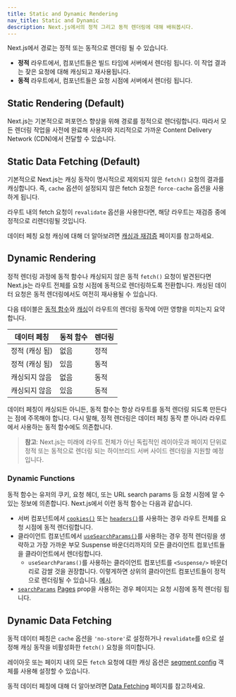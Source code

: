 ```yaml
---
title: Static and Dynamic Rendering
nav_title: Static and Dynamic
description: Next.js에서의 정적 그리고 동적 렌더링에 대해 배워봅시다.
---
```


Next.js에서 경로는 정적 또는 동적으로 렌더링 될 수 있습니다.

- **정적** 라우트에서, 컴포넌트들은 빌드 타임에 서버에서 렌더링 됩니다. 이 작업 결과는 잦은 요청에 대해 캐싱되고 재사용됩니다.
- **동적** 라우트에서, 컴포넌트들은 요청 시점에 서버에서 렌더링 됩니다.

## Static Rendering (Default)

Next.js는 기본적으로 퍼포먼스 향상을 위해 경로를 정적으로 렌더링합니다. 따라서 모든 렌더링 작업을 사전에 완료해 사용자와 지리적으로 가까운 Content Delivery Network (CDN)에서 전달할 수 있습니다.

## Static Data Fetching (Default)

기본적으로 Next.js는 캐싱 동작이 명시적으로 제외되지 않은 `fetch()` 요청의 결과를 캐싱합니다. 즉, `cache` 옵션이 설정되지 않은 fetch 요청은 `force-cache` 옵션을 사용하게 됩니다.

라우트 내의 fetch 요청이 `revalidate` 옵션을 사용한다면, 해당 라우트는 재검증 중에 정적으로 리렌더링될 것입니다.

데이터 페칭 요청 캐싱에 대해 더 알아보려면 [캐싱과 재검증](/docs/app/building-your-application/data-fetching/caching) 페이지를 참고하세요.

## Dynamic Rendering

정적 렌더링 과정에 동적 함수나 캐싱되지 않은 동적 `fetch()` 요청이 발견된다면 Next.js는 라우트 전체를 요청 시점에 동적으로 렌더링하도록 전환합니다. 캐싱된 데이터 요청은 동적 렌더링에서도 여전히 재사용될 수 있습니다.

다음 테이블은 [동적 함수](#dynamic-functions)와 [캐싱](#static-data-fetching-default)이 라우트의 렌더링 동작에 어떤 영향을 미치는지 요약합니다.

| 데이터 페칭    | 동적 함수 | 렌더링 |
| -------------- | --------- | ------ |
| 정적 (캐싱 됨) | 없음      | 정적   |
| 정적 (캐싱 됨) | 있음      | 동적   |
| 캐싱되지 않음  | 없음      | 동적   |
| 캐싱되지 않음  | 있음      | 동적   |

데이터 페칭이 캐싱되든 아니든, 동적 함수는 항상 라우트를 동적 렌더링 되도록 만든다는 점에 주목해야 합니다. 다시 말해, 정적 렌더링은 데이터 페칭 동작 뿐 아니라 라우트에서 사용하는 동적 함수에도 의존합니다.

> **참고**: Next.js는 미래에 라우트 전체가 아닌 독립적인 레이아웃과 페이지 단위로 정적 또는 동적으로 렌더링 되는 하이브리드 서버 사이드 렌더링을 지원할 예정입니다.

### Dynamic Functions

동적 함수는 유저의 쿠키, 요청 헤더, 또는 URL search params 등 요청 시점에 알 수 있는 정보에 의존합니다. Next.js에서 이런 동적 함수는 다음과 같습니다.

- 서버 컴포넌트에서 [`cookies()`](/docs/app/api-reference/functions/cookies) 또는 [`headers()`](/docs/app/api-reference/functions/headers)를 사용하는 경우 라우트 전체를 요청 시점에 동적 렌더링합니다.
- 클라이언트 컴포넌트에서 [`useSearchParams()`](/docs/app/api-reference/functions/use-params)를 사용하는 경우 정적 렌더링을 생략하고 가장 가까운 부모 Suspense 바운더리까지의 모든 클라이언트 컴포넌트들을 클라이언트에서 렌더링합니다.
  - `useSearchParams()`를 사용하는 클라이언트 컴포넌트를 `<Suspense/>` 바운더리로 감쌀 것을 권장합니다. 이렇게하면 상위의 클라이언트 컴포넌트들이 정적으로 렌더링될 수 있습니다. [예시](/docs/app/api-reference/functions/use-search-params#static-rendering).
- [`searchParams`](/docs/app/api-reference/file-conventions/page#searchparams-optional) [Pages](/docs/app/api-reference/file-conventions/page) prop을 사용하는 경우 페이지는 요청 시점에 동적 렌더링 됩니다.

## Dynamic Data Fetching

동적 데이터 페칭은 `cache` 옵션을 `'no-store'`로 설정하거나 `revalidate`를 `0`으로 설정해 캐싱 동작을 비활성화한 `fetch()` 요청을 의미합니다.

레이아웃 또는 페이지 내의 모든 `fetch` 요청에 대한 캐싱 옵션은 [segment config](/docs/app/api-reference/file-conventions/route-segment-config) 객체를 사용해 설정할 수 있습니다.

동적 데이터 페칭에 대해 더 알아보려면 [Data Fetching](/docs/app/building-your-application/data-fetching/fetching) 페이지를 참고하세요.
